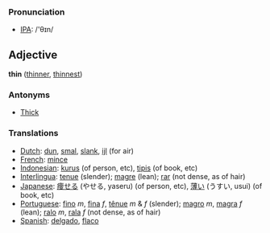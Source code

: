=== Pronunciation ===
*[[w:IPA|IPA]]: /'θɪn/

==Adjective==

'''thin''' ([[thinner]], [[thinnest]])

===Antonyms===
*[[Thick]]

===Translations===

*[[Dutch]]: [[dun]], [[smal]], [[slank]], [[ijl]] (for air)
*[[French]]: [[mince]]
*[[Indonesian]]: [[kurus]] (of person, etc), [[tipis]] (of book, etc)
*[[Interlingua]]: [[tenue]] (slender); [[magre]] (lean); [[rar]] (not dense, as of hair)
*[[Japanese]]: [[痩せる]] (やせる, yaseru) (of person, etc), [[薄い]] (うすい, usui) (of book, etc)
*[[Portuguese]]: [[fino]] ''m'', [[fina]] ''f'', [[tênue]] ''m'' & ''f'' (slender); [[magro]] ''m'', [[magra]] ''f'' (lean); [[ralo]] ''m'', [[rala]] ''f'' (not dense, as of hair)
*[[Spanish]]: [[delgado]], [[flaco]]